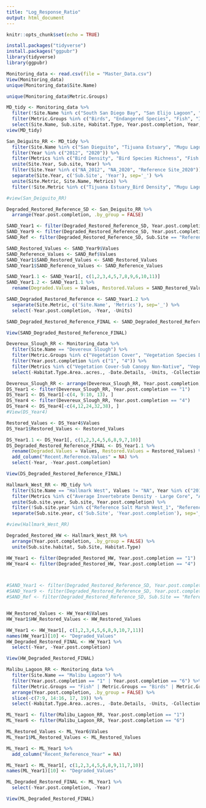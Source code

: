 ```yaml
---
title: "Log_Response_Ratio"
output: html_document
---
```


```r
knitr::opts_chunk$set(echo = TRUE)
```

```r
install.packages("tidyverse")
install.packages("ggpubr")
library(tidyverse)
library(ggpubr)
```

```r
Monitoring_data <- read.csv(file = "Master_Data.csv")
View(Monitoring_data)
unique(Monitoring_data$Site.Name)
```

```r
unique(Monitoring_data$Metric.Groups)
```

```r
MD_tidy <- Monitoring_data %>% 
  filter(!Site.Name %in% c("South San Diego Bay", "San Elijo Lagoon", "Zedler Marsh", "Malibu Lagoon")) %>%
  filter(Metric.Groups %in% c("Birds", "Endangered Species", "Fish", "Invertebrates", "Non-native Species", "Vegetation Cover", "Vegetation Species Diveristy")) %>%
  select(Site.Name, Sub.site, Habitat.Type, Year.post.completion, Year, Metrics, Values, Units, Metric.Groups, Metric.Type)
view(MD_tidy)
```

```r
San_Deiguito_RR <- MD_tidy %>%
  filter(Site.Name %in% c("San Dieguito", "Tijuana Estuary", "Mugu Lagoon", "Carpinteria Salt Marsh")) %>%
  filter(Year %in% c("2012", "2020")) %>%
  filter(Metrics %in% c("Bird Density", "Bird Species Richness", "Fish Density", "Fish Species Richness", "Macroinvertebrate Density", "Macroinvertebrate Species Richness", "Vegetation Cover")) %>%
  unite(Site.Year, Sub.site, Year) %>%
  filter(Site.Year %in% c("NA_2012", "NA_2020", "Reference Site_2020")) %>%
  separate(Site.Year, c('Sub.Site', 'Year'), sep='_') %>%
  unite(Site.Metric, Site.Name, Metrics) %>%
  filter(!Site.Metric %in% c("Tijuana Estuary_Bird Density", "Mugu Lagoon_Bird Density", "Tijuana Estuary_Bird Species Richness", "Mugu Lagoon_Bird Species Richness", "Tijuana Estuary_Fish Density", "Carpinteria Salt Marsh_Fish Density", "Mugu Lagoon_Fish Species Richness", "Carpinteria Salt Marsh_Fish Species Richness", "Tijuana Estuary_Macroinvertebrate Density", "Mugu Lagoon_Macroinvertebrate Density", "Mugu Lagoon_Macroinvertebrate Species Richness", "Carpinteria Salt Marsh_Macroinvertebrate Species Richness", "Tijuana Estuary_Vegetation Cover", "Mugu Lagoon_Vegetation Cover"))

#view(San_Deiguito_RR)

Degraded_Restored_Reference_SD <- San_Deiguito_RR %>%
  arrange(Year.post.completion, .by_group = FALSE)

SAND_Year1 <- filter(Degraded_Restored_Reference_SD, Year.post.completion == "1")
SAND_Year9 <- filter(Degraded_Restored_Reference_SD, Year.post.completion == "9")
SAND_Ref <- filter(Degraded_Restored_Reference_SD, Sub.Site == "Reference Site")

SAND_Restored_Values <- SAND_Year9$Values
SAND_Reference_Values <- SAND_Ref$Values
SAND_Year1$SAND_Restored_Values <- SAND_Restored_Values
SAND_Year1$SAND_Reference_Values <- SAND_Reference_Values

SAND_Year1.1 <- SAND_Year1[, c(1,2,3,4,5,7,8,9,6,10,11)]
SAND_Year1.2 <- SAND_Year1.1 %>%
  rename(Degraded.Values = Values, Restored.Values = SAND_Restored_Values, Recent.Reference.Values = SAND_Reference_Values)

SAND_Degraded_Restored_Reference <- SAND_Year1.2 %>%
  separate(Site.Metric, c('Site.Name', 'Metrics'), sep='_') %>%
  select(-Year.post.completion, -Year, -Units)

SAND_Degraded_Restored_Reference_FINAL <- SAND_Degraded_Restored_Reference[, c(1,3,4,2,5,6,7,8,9)]

View(SAND_Degraded_Restored_Reference_FINAL)
```


```r
Devereux_Slough_RR <- Monitoring_data %>% 
  filter(Site.Name == "Devereux Slough") %>% 
  filter(Metric.Groups %in% c("Vegetation Cover", "Vegetation Species Diversity", "Vegetation Growth and Health", "Non-native Species", "Birds", "Fish")) %>% 
  filter(Year.post.completion %in% c("1", "4")) %>% 
  filter(Metrics %in% c("Vegetation Cover-Sub Canopy Non-Native", "Vegetation Cover-Sub Canopy Native", "Vegetation Cover-Canopy Native", "Vegetation Cover-Canopy Non-Native", "Vegetation Cover-Native", "Vegetation Cover-Non-Native", "Bird Species Diversity", "Fish Species Diversity", "Individual Count Total", "Species Diversity-Native", "Species Diversity-Non-Native")) %>%
  select(-Habitat.Type.Area..acres., -Date.Details, -Units, -Collection.Method, -Data.Collection.Frequency, -Restoration.Goal.Met...Y.N., -Metric.Significance, -Analyzed.by.who., -Notes) 

Devereux_Slough_RR <- arrange(Devereux_Slough_RR, Year.post.completion, .by_group = FALSE)
DS_Year1 <- filter(Devereux_Slough_RR, Year.post.completion == "1")
DS_Year1 <- DS_Year1[-c(4, 9:10, 13), ]
DS_Year4 <- filter(Devereux_Slough_RR, Year.post.completion == "4")
DS_Year4 <- DS_Year4[-c(4,12,24,32,38), ]
#View(DS_Year4)

Restored_Values <- DS_Year4$Values
DS_Year1$Restored_Values <- Restored_Values

DS_Year1.1 <- DS_Year1[, c(1,2,3,4,5,6,8,9,7,10)]
DS_Degraded_Restored_Reference_FINAL <- DS_Year1.1 %>%
  rename(Degraded.Values = Values, Restored.Values = Restored_Values) %>%
  add_column("Recent.Reference.Values" = NA) %>%
  select(-Year, -Year.post.completion)

View(DS_Degraded_Restored_Reference_FINAL)
```

```r
Hallmark_West_RR <- MD_tidy %>%
  filter(Site.Name == "Hallmark West", Values != "NA", Year %in% c("2017", "2020")) %>%
  filter(Metrics %in% c("Average Invertebrate Density - Large Core", "Average Invertebrate Density - Small Core", "Average Native Cover", "Total Vegetation Cover", "Absolute Cover")) %>%
  unite(Sub.site.year, Sub.site, Year.post.completion) %>%
  filter(!Sub.site.year %in% c("Reference Salt Marsh West_1", "Reference Salt Marsh Central_1", "Reference Salt Marsh East_1", "Reference Salt Marsh_1", "Reference Coastal Sage Scrub_1")) %>%
  separate(Sub.site.year, c('Sub.Site', 'Year.post.completion'), sep='_')

#view(Hallmark_West_RR)

Degraded_Restored_HW <- Hallmark_West_RR %>%
  arrange(Year.post.completion, .by_group = FALSE) %>%
  unite(Sub.site.habitat, Sub.Site, Habitat.Type) 

HW_Year1 <- filter(Degraded_Restored_HW, Year.post.completion == "1")
HW_Year4 <- filter(Degraded_Restored_HW, Year.post.completion == "4")



#SAND_Year1 <- filter(Degraded_Restored_Reference_SD, Year.post.completion == "1")
#SAND_Year9 <- filter(Degraded_Restored_Reference_SD, Year.post.completion == "9")
#SAND_Ref <- filter(Degraded_Restored_Reference_SD, Sub.Site == "Reference Site")


HW_Restored_Values <- HW_Year4$Values
HW_Year1$HW_Restored_Values <- HW_Restored_Values

HW_Year1 <- HW_Year1[, c(1,2,3,4,5,6,8,9,10,7,11)]
names(HW_Year1)[10] <- "Degraded_Values"
HW_Degraded_Restored_FINAL <- HW_Year1 %>%
  select(-Year, -Year.post.completion)

View(HW_Degraded_Restored_FINAL)
```


```r
Malibu_Lagoon_RR <- Monitoring_data %>% 
  filter(Site.Name == "Malibu Lagoon") %>% 
  filter(Year.post.completion == "1" | Year.post.completion == "6") %>%
  filter(Metric.Groups == "Fish" | Metric.Groups == "Birds" | Metric.Groups == "Vegetation Cover") %>% 
  arrange(Year.post.completion, .by_group = FALSE) %>%
  slice(-c(7:9, 14:16, 17, 19)) %>%
  select(-Habitat.Type.Area..acres., -Date.Details, -Units, -Collection.Method, -Data.Collection.Frequency, -Restoration.Goal.Met...Y.N., -Metric.Significance, -Analyzed.by.who., -Notes)

ML_Year1 <- filter(Malibu_Lagoon_RR, Year.post.completion == "1")
ML_Year6 <- filter(Malibu_Lagoon_RR, Year.post.completion == "6")

ML_Restored_Values <- ML_Year6$Values
ML_Year1$ML_Restored_Values <- ML_Restored_Values

ML_Year1 <- ML_Year1 %>% 
  add_column("Recent_Reference_Year" = NA)

ML_Year1 <- ML_Year1[, c(1,2,3,4,5,6,8,9,11,7,10)]
names(ML_Year1)[10] <- "Degraded_Values"

ML_Degraded_Restored_FINAL <- ML_Year1 %>%
  select(-Year.post.completion, -Year)

View(ML_Degraded_Restored_FINAL)
```


